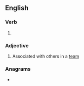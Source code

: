 ==English==

===Verb===
{{head|en|verb form}}

# {{en-past of|team}}

===Adjective===
{{en-adj|-}}

# Associated with others in a [[team]]

===Anagrams===
* {{l|en|meated}}
